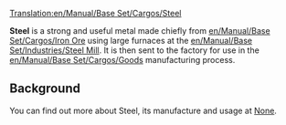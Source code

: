 [[Translation:en/Manual/Base Set/Cargos/Steel]]

{{es/Manual/Base Set/Cargos/Carga| carga  = Acero
| imagen = en/Manual/Base Set/Cargos/Steel.png
| producida = [[es/Manual/Base Set/Industries/Acería|Acería]]
| aceptada  = [[es/Manual/Base Set/Industries/Fábrica|Fábrica]]
}}

'''Steel''' is a strong and useful metal made chiefly from [[en/Manual/Base Set/Cargos/Iron Ore]] using large furnaces at the [[en/Manual/Base Set/Industries/Steel Mill]].  It is then sent to the factory for use in the [[en/Manual/Base Set/Cargos/Goods]] manufacturing process.

==Background==
You can find out more about Steel, its manufacture and usage at [https://www.wikipedia.org/wiki/Steel None].